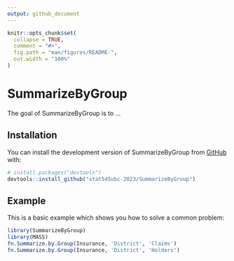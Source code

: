 ```yaml
---
output: github_document
---
```


<!-- README.md is generated from README.Rmd. Please edit that file -->

```r
knitr::opts_chunk$set(
  collapse = TRUE,
  comment = "#>",
  fig.path = "man/figures/README-",
  out.width = "100%"
)
```

# SummarizeByGroup

<!-- badges: start -->
<!-- badges: end -->

The goal of SummarizeByGroup is to ...

## Installation

You can install the development version of SummarizeByGroup from [GitHub](https://github.com/) with:

``` r
# install.packages("devtools")
devtools::install_github("stat545ubc-2023/SummarizeByGroup")
```

## Example

This is a basic example which shows you how to solve a common problem:

```r
library(SummarizeByGroup)
library(MASS)
fn.Summarize.by.Group(Insurance, 'District', 'Claims')
fn.Summarize.by.Group(Insurance, 'District', 'Holders')
```

